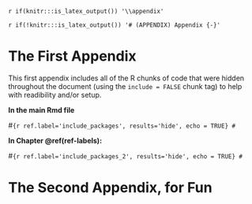 `r if(knitr:::is_latex_output()) '\\appendix'`

`r if(!knitr:::is_latex_output()) '# (APPENDIX) Appendix {-}'` 

<!--
If you feel it necessary to include an appendix, it goes here.
-->


# The First Appendix

This first appendix includes all of the R chunks of code that were hidden throughout the document (using the `include = FALSE` chunk tag) to help with readibility and/or setup.

**In the main Rmd file**

#```{r ref.label='include_packages', results='hide', echo = TRUE}
#```

**In Chapter \@ref(ref-labels):**

#```{r ref.label='include_packages_2', results='hide', echo = TRUE}
#```

# The Second Appendix, for Fun
